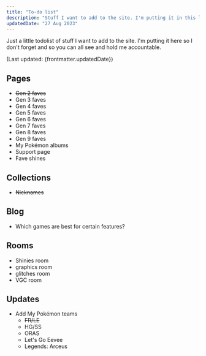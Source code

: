 ```yaml
---
title: "To-do list"
description: "Stuff I want to add to the site. I'm putting it in this list so I don't forget."
updatedDate: "27 Aug 2023"
---
```


Just a little todolist of stuff I want to add to the site. I'm putting it here so I don't forget and so you can all see and hold me accountable.

(Last updated: {frontmatter.updatedDate})

## Pages

* <del>Gen 2 faves</del>
* Gen 3 faves
* Gen 4 faves
* Gen 5 faves
* Gen 6 faves
* Gen 7 faves
* Gen 8 faves
* Gen 9 faves
* My Pokémon albums
* Support page
* Fave shines

## Collections

* <del>Nicknames</del>

## Blog

* Which games are best for certain features?

## Rooms

* Shinies room
* graphics room
* glitches room
* VGC room

## Updates

* Add My Pokémon teams
	* <del>FR/LE</del>
	* HG/SS
	* ORAS
	* Let's Go Eevee
	* Legends: Arceus